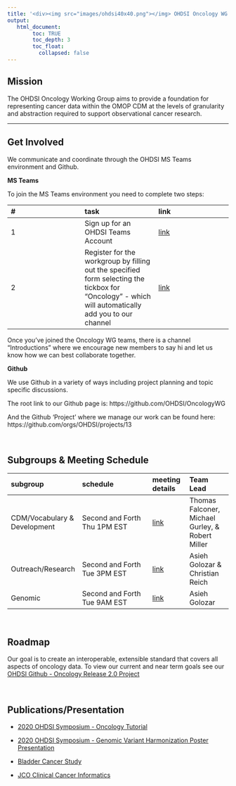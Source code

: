 ```yaml
---
title: '<div><img src="images/ohdsi40x40.png"></img> OHDSI Oncology WG </div>'
output:
   html_document:
        toc: TRUE
        toc_depth: 3
        toc_float:
          collapsed: false
---
```


## **Mission**

The OHDSI Oncology Working Group aims to provide a foundation for representing cancer data within the OMOP CDM at the levels of granularity and abstraction required to support observational cancer research.

---

## **Get Involved**

We communicate and coordinate through the OHDSI MS Teams environment and Github. 

**MS Teams**

To join the MS Teams environment you need to complete two steps:

| # | task | link | 
|:-|:-|:-|
| 1 | Sign up for an OHDSI Teams Account | [link](https://forms.office.com/Pages/ResponsePage.aspx?id=lAAPoyCRq0q6TOVQkCOy1ZyG6Ud_r2tKuS0HcGnqiQZUQ05MOU9BSzEwOThZVjNQVVFGTDNZRENONiQlQCN0PWcu)|
| 2 | Register for the workgroup by filling out the specified form selecting the tickbox for "Oncology" - which will automatically add you to our channel | [link](https://forms.office.com/Pages/ResponsePage.aspx?id=lAAPoyCRq0q6TOVQkCOy1ZyG6Ud_r2tKuS0HcGnqiQZUOVJFUzBFWE1aSVlLN0ozR01MUVQ4T0RGNyQlQCN0PWcu)|

Once you've joined the Oncology WG teams, there is a channel "Introductions" where we encourage new members to say hi and let us know how we can best collaborate together. 

**Github**

We use Github in a variety of ways including project planning and topic specific discussions. 

The root link to our Github page is: https://github.com/OHDSI/OncologyWG

And the Github 'Project' where we manage our work can be found here: https://github.com/orgs/OHDSI/projects/13




<br> 

##   **Subgroups & Meeting Schedule**

subgroup|schedule|meeting details|Team Lead
:------------------|:--------------------------|:------------|:--------------
|CDM/Vocabulary & Development|Second and Forth Thu 1PM EST|[link](https://teams.microsoft.com/l/meetup-join/19%3a239caede18574bc183f75a7a5eb9e826%40thread.tacv2/1608665830064?context=%7b%22Tid%22%3a%22a30f0094-9120-4aab-ba4c-e5509023b2d5%22%2c%22Oid%22%3a%22e1bfdbcb-c8d0-4744-bdf5-a26789ddd15b%22%7d)|Thomas Falconer, Michael Gurley, & Robert Miller
|Outreach/Research|Second and Forth Tue 3PM EST |[link](https://nam04.safelinks.protection.outlook.com/ap/t-59584e83/?url=https%3A%2F%2Fteams.microsoft.com%2Fl%2Fmeetup-join%2F19%253a3d57479b0f804e26bcef0aa5b1465c12%2540thread.tacv2%2F1608669595080%3Fcontext%3D%257b%2522Tid%2522%253a%2522a30f0094-9120-4aab-ba4c-e5509023b2d5%2522%252c%2522Oid%2522%253a%2522e1bfdbcb-c8d0-4744-bdf5-a26789ddd15b%2522%257d&data=04%7C01%7Csratwani%40us.imshealth.com%7C30c5cbd8817c4cad042808d9193c1d32%7C5989ece0f90e40bf9c791a7beccdb861%7C0%7C0%7C637568569301832802%7CUnknown%7CTWFpbGZsb3d8eyJWIjoiMC4wLjAwMDAiLCJQIjoiV2luMzIiLCJBTiI6Ik1haWwiLCJXVCI6Mn0%3D%7C0&sdata=AFANjWGwRVGHYHWKqJLMFZHvQ42t8TkPGERrmWyNjnc%3D&reserved=0)|Asieh Golozar & Christian Reich
|Genomic|Second and Forth Tue 9AM EST|[link](https://teams.microsoft.com/l/meetup-join/19%3aa38d75bbaf8b4093b78f4ff4b0201f11%40thread.tacv2/1608669187453?context=%7b%22Tid%22%3a%22a30f0094-9120-4aab-ba4c-e5509023b2d5%22%2c%22Oid%22%3a%22e1bfdbcb-c8d0-4744-bdf5-a26789ddd15b%22%7d)|Asieh Golozar


<br>

## **Roadmap**

Our goal is to create an interoperable, extensible standard that covers all aspects of oncology data. To view our current and near term goals see our [OHDSI Github - Oncology Release 2.0 Project](https://github.com/orgs/OHDSI/projects/13)


<br>



## **Publications/Presentation**

- [2020 OHDSI Symposium - Oncology Tutorial](https://github.com/OHDSI/OncologyWG/wiki/Oncology-Tutorial)

- [2020 OHDSI Symposium - Genomic Variant Harmonization Poster Presentation](https://github.com/OHDSI/OncologyWG/wiki/Genomic-Variant-Harmonization)

- [Bladder Cancer Study](https://github.com/OHDSI/OncologyWG/wiki/Bladder-Cancer-Study)

- [JCO Clinical Cancer Informatics](https://ascopubs.org/doi/10.1200/CCI.20.00079)

<br>


